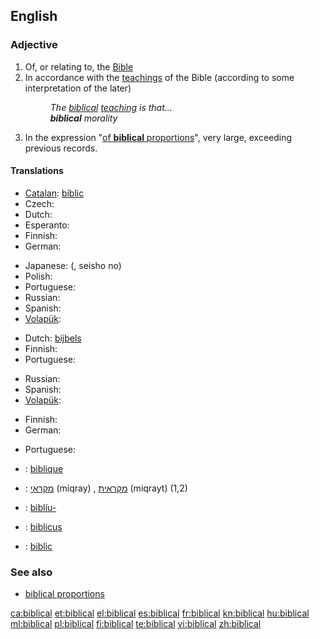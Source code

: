 ==English==

===Adjective===
{{en-adj}}

# Of, or relating to, the [[Bible]]
# In accordance with the [[teaching]]s of the Bible (according to some interpretation of the later)
#: ''The [[biblical]] [[teaching]] is that...''
#: '''''biblical''' morality''
# In the expression "[[of biblical proportions|of '''biblical''' proportions]]", very large, exceeding previous records.

====Translations====
{{trans-top|of, or relating to, the Bible}}
* [[Catalan]]: [[bíblic]]
* Czech: {{t|cs|biblický}}
* Dutch: {{t+|nl|bijbels}}
* Esperanto: {{t-|eo|biblia|xs=Esperanto}}
* Finnish: {{t+|fi|raamatullinen}}
* German: {{t+|de|biblisch}}
{{trans-mid}}
* Japanese: {{Jpan|[[聖書]]の}} ({{Jpan|[[せいしょ]]の}}, seisho no)
* Polish: {{t+|pl|biblijny|m}}
* Portuguese: {{t+|pt|bíblico|m}}
* Russian: {{t+|ru|библейский|tr=bibl'éjskij}}
* Spanish: {{t+|es|bíblico|m}}
* [[Volapük]]: {{t|vo|bibik}}
{{trans-bottom}}

{{trans-top|in accordance with the teachings of the Bible}}
* Dutch: [[bijbels]]
* Finnish: {{t+|fi|raamatullinen}}
* Portuguese: {{t+|pt|bíblico|m}}
{{trans-mid}}
* Russian: {{t+|ru|библейский|tr=bibl'éjskij}}
* Spanish: {{t+|es|bíblico|m}}
* [[Volapük]]: {{t|vo|bibik}}
{{trans-bottom}}

{{trans-top|exceeding previous records}}
* Finnish: {{t+|fi|raamatullinen}}
* German: {{t+|de|biblisch}}
{{trans-mid}}
* Portuguese: {{t+|pt|bíblico|m}}
{{trans-bottom}}

{{checktrans-top}}
* {{ttbc|French}}: [[biblique]]
* {{ttbc|Hebrew}}: [[מקראי]] (miqray) {{m}}, [[מקראית]] (miqrayt) {{f}} (1,2)
{{trans-mid}}
* {{ttbc|Icelandic}}: [[biblía|biblíu-]]
* {{ttbc|Latin}}: [[biblicus]]
* {{ttbc|Romanian}}: [[biblic]]
{{trans-bottom}}

===See also===
* [[biblical proportions]]

[[ca:biblical]]
[[et:biblical]]
[[el:biblical]]
[[es:biblical]]
[[fr:biblical]]
[[kn:biblical]]
[[hu:biblical]]
[[ml:biblical]]
[[pl:biblical]]
[[fi:biblical]]
[[te:biblical]]
[[vi:biblical]]
[[zh:biblical]]